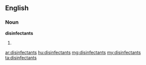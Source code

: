 ==English==

===Noun===
'''disinfectants'''

# {{plural of|[[disinfectant]]}}

[[ar:disinfectants]]
[[hu:disinfectants]]
[[mg:disinfectants]]
[[my:disinfectants]]
[[ta:disinfectants]]